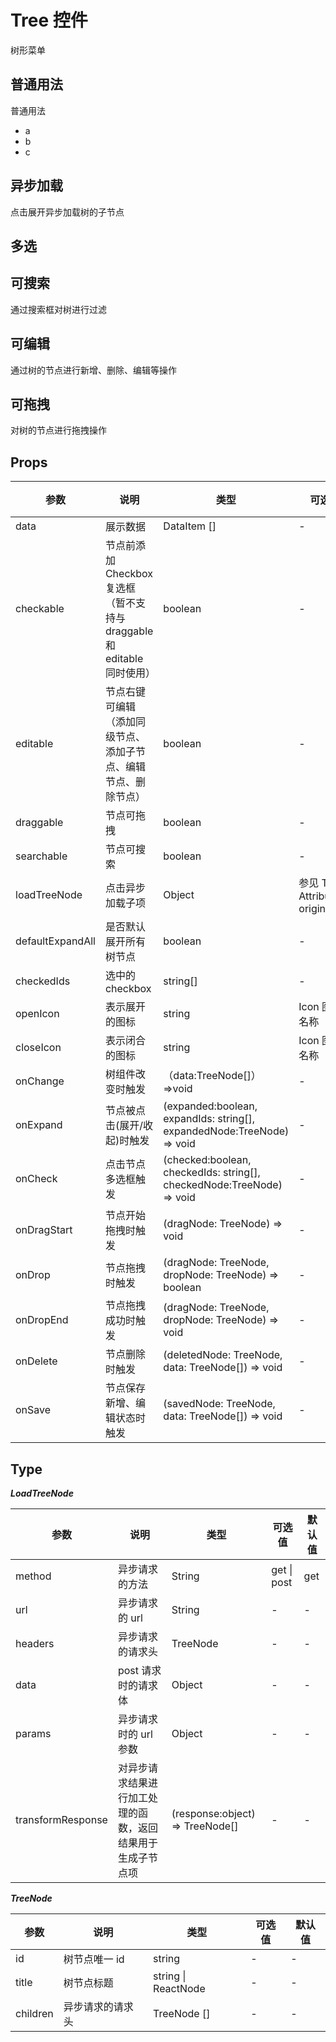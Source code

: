 # Tree 控件

树形菜单

## 普通用法

普通用法

- a
- b
- c


<DemoNormal />

## 异步加载

点击展开异步加载树的子节点


<DemoAsync />

## 多选


<DemoMultiple />

## 可搜索

通过搜索框对树进行过滤


<DemoSearch />

## 可编辑

通过树的节点进行新增、删除、编辑等操作


<DemoEdit />

## 可拖拽

对树的节点进行拖拽操作


<DemoDrag />

## Props

| 参数             | 说明                                                                    | 类型                                                                   | 可选值                      | 默认值 |
| ---------------- | ----------------------------------------------------------------------- | ---------------------------------------------------------------------- | --------------------------- | ------ |
| data             | 展示数据                                                                | DataItem []                                                            | -                           | -      |
| checkable        | 节点前添加 Checkbox 复选框（暂不支持与 draggable 和 editable 同时使用） | boolean                                                                | -                           | false  |
| editable         | 节点右键可编辑（添加同级节点、添加子节点、编辑节点、删除节点）          | boolean                                                                | -                           | false  |
| draggable        | 节点可拖拽                                                              | boolean                                                                | -                           | false  |
| searchable       | 节点可搜索                                                              | boolean                                                                | -                           | false  |
| loadTreeNode     | 点击异步加载子项                                                        | Object                                                                 | 参见 Tree Attributes-origin | -      |
| defaultExpandAll | 是否默认展开所有树节点                                                  | boolean                                                                | -                           | false  |
| checkedIds       | 选中的 checkbox                                                         | string[]                                                               | -                           | -      |
| openIcon         | 表示展开的图标                                                          | string                                                                 | Icon 图标名称               | -      |
| closeIcon        | 表示闭合的图标                                                          | string                                                                 | Icon 图标名称               | -      |
| onChange         | 树组件改变时触发                                                        | （data:TreeNode[]）=>void                                              | -                           | -      |
| onExpand         | 节点被点击(展开/收起)时触发                                             | (expanded:boolean, expandIds: string[], expandedNode:TreeNode) => void | -                           | -      |
| onCheck          | 点击节点多选框触发                                                      | (checked:boolean, checkedIds: string[], checkedNode:TreeNode) => void  | -                           | -      |
| onDragStart      | 节点开始拖拽时触发                                                      | (dragNode: TreeNode) => void                                           | -                           | -      |
| onDrop           | 节点拖拽时触发                                                          | (dragNode: TreeNode, dropNode: TreeNode) => boolean                    | -                           | -      |
| onDropEnd        | 节点拖拽成功时触发                                                      | (dragNode: TreeNode, dropNode: TreeNode) => void                       | -                           | -      |
| onDelete         | 节点删除时触发                                                          | (deletedNode: TreeNode, data: TreeNode[]) => void                      | -                           | -      |
| onSave           | 节点保存新增、编辑状态时触发                                            | (savedNode: TreeNode, data: TreeNode[]) => void                        | -                           | -      |

## Type

**_LoadTreeNode_**

| 参数              | 说明                                                       | 类型                            | 可选值      | 默认值 |
| ----------------- | ---------------------------------------------------------- | ------------------------------- | ----------- | ------ |
| method            | 异步请求的方法                                             | String                          | get \| post | get    |
| url               | 异步请求的 url                                             | String                          | -           | -      |
| headers           | 异步请求的请求头                                           | TreeNode                        | -           | -      |
| data              | post 请求时的请求体                                        | Object                          | -           | -      |
| params            | 异步请求时的 url 参数                                      | Object                          | -           | -      |
| transformResponse | 对异步请求结果进行加工处理的函数，返回结果用于生成子节点项 | (response:object) => TreeNode[] | -           | -      |

**_TreeNode_**

| 参数     | 说明             | 类型                | 可选值 | 默认值 |
| -------- | ---------------- | ------------------- | ------ | ------ |
| id       | 树节点唯一 id    | string              | -      | -      |
| title    | 树节点标题       | string \| ReactNode | -      | -      |
| children | 异步请求的请求头 | TreeNode []         | -      | -      |
